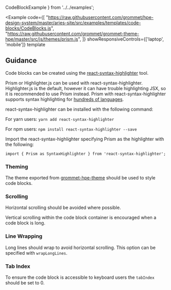   CodeBlockExample
} from '../../examples';

<Example
  code={[
    "https://raw.githubusercontent.com/grommet/hpe-design-system/master/aries-site/src/examples/templates/code-blocks/CodeBlocks.js",
    "https://raw.githubusercontent.com/grommet/grommet-theme-hpe/master/src/js/themes/prism.js",
  ]}
  showResponsiveControls={['laptop', 'mobile']}
  template
>
  <CodeBlockExample />
</Example>


## Guidance

Code blocks can be created using the [react-syntax-highlighter](https://github.com/react-syntax-highlighter/react-syntax-highlighter) tool.

Prism or Highlighter.js can be used with react-syntax-highlighter. Highlighter.js is the default, however it can have trouble highlighting JSX, so it is recommended to use Prism instead. 
Prism with react-syntax-highlighter supports syntax highlighting for [hundreds of languages](https://github.com/react-syntax-highlighter/react-syntax-highlighter/blob/master/AVAILABLE_LANGUAGES_PRISM.MD).

react-syntax-highlighter can be installed with the following command:

For yarn users: `yarn add react-syntax-highlighter`

For npm users: `npm install react-syntax-highlighter --save`

Import the react-syntax-highlighter specifying Prism as the highlighter with the following:

`import { Prism as SyntaxHighlighter } from 'react-syntax-highlighter';`

### Theming

The theme exported from [grommet-hpe-theme](https://raw.githubusercontent.com/grommet/grommet-theme-hpe/master/src/js/themes/prism.js) should be used to style code blocks.

### Scrolling

Horizontal scrolling should be avoided where possible.

Vertical scrolling within the code block container is encouraged when a code block is long.

### Line Wrapping

Long lines should wrap to avoid horizontal scrolling. This option can be specified with `wrapLongLines`.

### Tab Index

To ensure the code block is accessible to keyboard users the `tabIndex` should be set to 0.